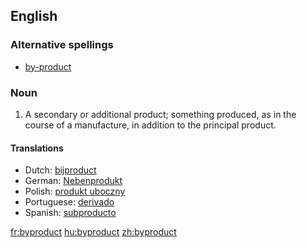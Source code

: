==English==
{{wikipedia|by-product}}
===Alternative spellings===
*[[by-product]]

===Noun===
{{en-noun}}

# A secondary or additional product; something produced, as in the course of a manufacture, in addition to the principal product.

====Translations====
*Dutch: [[bijproduct]]
*German: [[Nebenprodukt]]
*Polish: [[produkt uboczny]]
*Portuguese: [[derivado]]
*Spanish: [[subproducto]] {{m}}

[[fr:byproduct]]
[[hu:byproduct]]
[[zh:byproduct]]